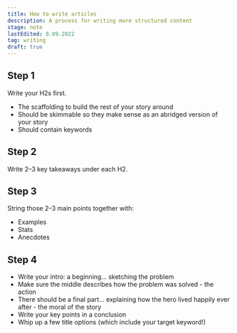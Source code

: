 ```yaml
---
title: How to write articles
description: A process for writing more structured content
stage: note
lastEdited: 8.09.2022
tag: writing
draft: true
---
```



## Step 1

Write your H2s first.

- The scaffolding to build the rest of your story around
- Should be skimmable so they make sense as an abridged version of your story
- Should contain keywords

## Step 2

Write 2–3 key takeaways under each H2.

## Step 3

String those 2–3 main points together with:

- Examples
- Stats
- Anecdotes

## Step 4

- Write your intro: a beginning… sketching the problem
- Make sure the middle describes how the problem was solved - the action
- There should be a final part… explaining how the hero lived happily ever after - the moral of the story
- Write your key points in a conclusion
- Whip up a few title options (which include your target keyword!)

<ReadMore tag={frontmatter.theme} title={frontmatter.title} />
